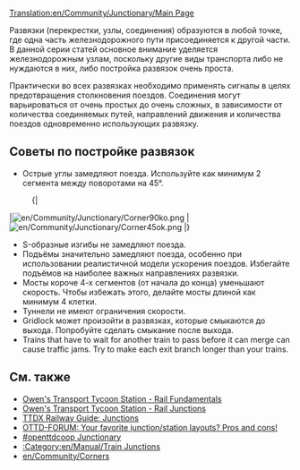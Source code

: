 [[Translation:en/Community/Junctionary/Main Page]]
{{ru/Расширить}}
{{ru/Перевод|en/Community/Junctionary/Main Page|10}}
{{ru/Community/Junctionary/Меню развязки}}{{ru/Manual/Оглавление}}

Развязки (перекрестки, узлы, соединения) образуются в любой точке, где одна часть железнодорожного пути присоединяется к другой части. В данной серии статей основное внимание уделяется железнодорожным узлам, поскольку другие виды транспорта либо не нуждаются в них, либо постройка развязок очень проста.

Практически во всех развязках необходимо применять сигналы в целях предотвращения столкновения поездов. Соединения могут варьироваться от очень простых до очень сложных, в зависимости от количества соединяемых путей, направлений движения и количества поездов одновременно использующих развязку.

==Советы по постройке развязок==

* Острые углы замедляют поезда. Используйте как минимум 2 сегмента между поворотами на 45&deg;.
:{|
|[[File:en/Community/Junctionary/Corner90ko.png]]
|[[File:en/Community/Junctionary/Corner45ok.png]]
|}
* S-образные изгибы не замедляют поезда.
* Подъёмы значительно замедляют поезда, особенно при использовании реалистичной модели ускорения поездов. Избегайте подъёмов на наиболее важных направлениях развязки.
* Мосты короче 4-х сегментов (от начала до конца) уменьшают скорость. Чтобы избежать этого, делайте мосты длиной как минимум 4 клетки.
* Туннели не имеют ограничения скорости.
* Gridlock может произойти в развязках, которые смыкаются до выхода. Попробуйте сделать смыкание после выхода.
* Trains that have to wait for another train to pass before it can merge can cause traffic jams.  Try to make each exit branch longer than your trains.

==См. также==
* [http://www.transporttycoon.net/rail Owen's Transport Tycoon Station - Rail Fundamentals]
* [http://www.transporttycoon.net/junctions Owen's Transport Tycoon Station - Rail Junctions]
* [http://uwe.s2000.ws/ttdx/network/junctions.php?lang=en TTDX Railway Guide: Junctions]
* [http://www.tt-forums.net/viewtopic.php?p=251709#251709 OTTD-FORUM: Your favorite junction/station layouts? Pros and cons!]
* [http://wiki.openttdcoop.org/Junctionary #openttdcoop Junctionary]
* [[:Category:en/Manual/Train Junctions]]
* [[en/Community/Corners]]